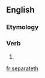 ==English==

===Etymology===
{{suffix|en|separate|eth}}

===Verb===
{{head|en|verb form}}

# {{en-archaic third-person singular of|separate}}

[[fr:separateth]]